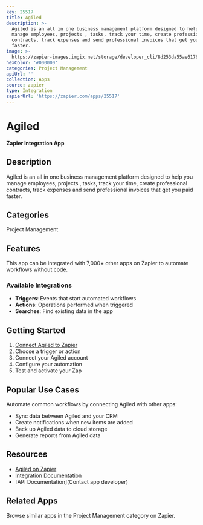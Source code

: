 ```yaml
---
key: 25517
title: Agiled
description: >-
  Agiled is an all in one business management platform designed to help you
  manage employees, projects , tasks, track your time, create professional
  contracts, track expenses and send professional invoices that get you paid
  faster.
image: >-
  https://zapier-images.imgix.net/storage/developer_cli/8d253da55ae61780bfdd4d3caeb99dbc.png?auto=format%2Ccompress&ixlib=python-3.0.0&q=50
hexColor: '#000000'
categories: Project Management
apiUrl: ''
collection: Apps
source: zapier
type: Integration
zapierUrl: 'https://zapier.com/apps/25517'
---
```

# Agiled

**Zapier Integration App**

## Description

Agiled is an all in one business management platform designed to help you manage employees, projects , tasks, track your time, create professional contracts, track expenses and send professional invoices that get you paid faster.

## Categories

Project Management

## Features

This app can be integrated with 7,000+ other apps on Zapier to automate workflows without code.

### Available Integrations

- **Triggers**: Events that start automated workflows
- **Actions**: Operations performed when triggered
- **Searches**: Find existing data in the app

## Getting Started

1. [Connect Agiled to Zapier](https://zapier.com/apps/25517)
2. Choose a trigger or action
3. Connect your Agiled account
4. Configure your automation
5. Test and activate your Zap

## Popular Use Cases

Automate common workflows by connecting Agiled with other apps:

- Sync data between Agiled and your CRM
- Create notifications when new items are added
- Back up Agiled data to cloud storage
- Generate reports from Agiled data

## Resources

- [Agiled on Zapier](https://zapier.com/apps/25517)
- [Integration Documentation](https://zapier.com/apps/25517/integrations)
- [API Documentation](Contact app developer)

## Related Apps

Browse similar apps in the Project Management category on Zapier.
